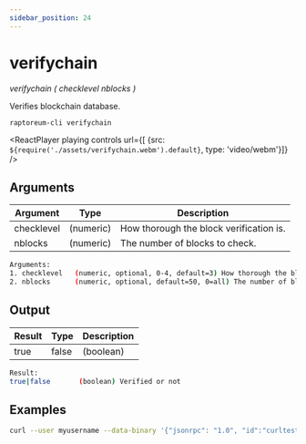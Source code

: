 ```yaml
---
sidebar_position: 24
---
```


# verifychain

*verifychain ( checklevel nblocks )*

Verifies blockchain database.

`raptoreum-cli verifychain `

<ReactPlayer playing controls url={[
    {src: `${require('./assets/verifychain.webm').default}`, type: 'video/webm'}]} />


## Arguments

| Argument | Type | Description |
|--|--|--|
| checklevel | (numeric) | How thorough the block verification is. |
| nblocks | (numeric) | The number of blocks to check. |

```bash
Arguments:
1. checklevel   (numeric, optional, 0-4, default=3) How thorough the block verification is.
2. nblocks      (numeric, optional, default=50, 0=all) The number of blocks to check.
```

## Output

| Result | Type | Description |
|--|--|--|
| true|false | (boolean) | Verified or not |

```bash
Result:
true|false       (boolean) Verified or not
```


## Examples

```bash
curl --user myusername --data-binary '{"jsonrpc": "1.0", "id":"curltest", "method": "verifychain", "params": [] }' -H 'content-type: text/plain;' http://127.0.0.1:9998/
```

